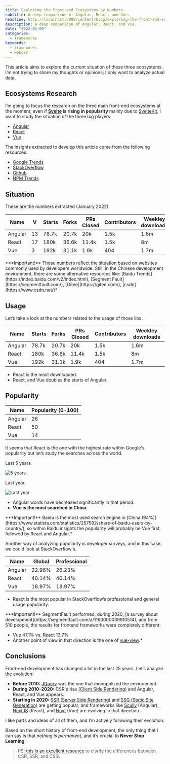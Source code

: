 ```yaml
---
title: Exploring the Front-end Ecosystems by Numbers
subtitle: A deep comparison of Angular, React, and Vue.
headline: http://localhost:3000/content/blog/exploring-the-front-end-ecosystems-by-numbers/main.png
description: A deep comparison of Angular, React, and Vue.
date: "2022-01-09"
categories:
  - frameworks
keywords:
  - frameworks
  - webdev
---
```


This article aims to explore the current situation of these three ecosystems. I’m not trying to share my thoughts or opinions; I only want to analyze actual data.

## Ecosystems Research

I’m going to focus the research on the three main front-end ecosystems at the moment; even if **[Svelte](https://svelte.dev/) is rising in popularity** mainly due to [SvelteKit](https://kit.svelte.dev/), I want to study the situation of the three big players:

- [Angular](https://angular.io/)
- [React](https://reactjs.org/)
- [Vue](https://vuejs.org/)

The insights extracted to develop this article come from the following resources:

- [Google Trends](https://trends.google.com/trends/explore?date=today%205-y&q=%2Fm%2F012l1vxv,%2Fg%2F11c6w0ddw9,%2Fg%2F11c0vmgx5d)
- [StackOverflow](https://insights.stackoverflow.com/survey/2021#most-popular-technologies-webframe-prof)
- [Github](https://github.com/)
- [NPM Trends](https://www.npmtrends.com/react-vs-vue-vs-@angular/core)

## Situation

These are the numbers extracted (January 2022).

| Name    | V   | Starts | Forks | PRs Closed | Contributors | Weekley downloads | Global | Professional | Popularity (0-100) |
| ------- | --- | ------ | ----- | ---------- | ------------ | ----------------- | ------ | ------------ | ------------------ |
| Angular | 13  | 78.7k  | 20.7k | 20k        | 1.5k         | 1.6m              | 22.96% | 26.23%       | 26                 |
| React   | 17  | 180k   | 36.6k | 11.4k      | 1.5k         | 8m                | 40.14% | 40.14%       | 50                 |
| Vue     | 3   | 192k   | 31.1k | 1.9k       | 404          | 1.7m              | 18.97% | 18.97%       | 14                 |

<div className="callout --error">
  ***Important!** Those numbers reflect the situation based on websites commonly
  used by developers worldwide. Still, in the Chinese development environment,
  there are some alternative resources like: [Baidu
  Trends](https://index.baidu.com/v2/index.html), [Segment
  Fault](https://segmentfault.com/), [Gitee](https://gitee.com/),
  [csdn](https://www.csdn.net/)*
</div>

## Usage

Let’s take a look at the numbers related to the usage of those libs.

| Name    | Starts | Forks | PRs Closed | Contributors | Weekley downloads |
| ------- | ------ | ----- | ---------- | ------------ | ----------------- |
| Angular | 78.7k  | 20.7k | 20k        | 1.5k         | 1.6m              |
| React   | 180k   | 36.6k | 11.4k      | 1.5k         | 8m                |
| Vue     | 192k   | 31.1k | 1.9k       | 404          | 1.7m              |

- React is the most downloaded.
- React, and Vue doubles the starts of Angular.

## Popularity

| Name    | Popularity (0-100) |
| ------- | ------------------ |
| Angular | 26                 |
| React   | 50                 |
| Vue     | 14                 |

It seems that React is the one with the highest rate within Google's popularity but let’s study the searches across the world.

Last 5 years.

![5 years](http://localhost:3000/content/blog/medium/5years.png)

Last year.

![Last year](http://localhost:3000/content/blog/medium/1year.png)

- Angular words have decreased significantly in that period.
- **Vue is the most searched in China.**

<div className="callout --info">
  ***Important!** Baidu is the most used search engine in [China
  (94%)](https://www.statista.com/statistics/257592/share-of-baidu-users-by-country/),
  so within Baidu insights the popularity will probably be Vue first, followed
  by React and Angular.*
</div>

Another way of analyzing popularity is developer surveys, and in this case, we could look at StackOverflow's.

| Name    | Global | Professional |
| ------- | ------ | ------------ |
| Angular | 22.96% | 26.23%       |
| React   | 40.14% | 40.14%       |
| Vue     | 18.97% | 18.97%       |

- React is the most popular in StackOverflow’s professional and general usage popularity.

<div className="callout --warn">
  ***Important!** SegmentFault performed, during 2020, [a survey about
  development](https://segmentfault.com/a/1190000039910514), and from 510
  people, the results for frontend frameworks were completely different:
</div>

- Vue 47.1% vs. React 13.7%
- Another point of view in that direction is the one of [vue-view](https://vue-view.com/why-vue-js-is-trending-in-china-how-popular-vue-is-there/).\*

## Conclusions

Front-end development has changed a lot in the last 25 years. Let’s analyze the evolution:

- **Before 2010:** [JQuery](https://jquery.com/) was the one that monopolized the environment.
- **During 2010–2020:** CSR's rise [(Client Side Rendering)](https://developer.mozilla.org/en-US/docs/Learn/Tools_and_testing/Client-side_JavaScript_frameworks/Introduction) and Angular, React, and Vue appears.
- **Starting in 2020:** [SSR (Server Side Rendering)](https://developer.mozilla.org/en-US/docs/Learn/Server-side) and [SSG (Static Site Generation)](https://www.netlify.com/blog/2020/04/14/what-is-a-static-site-generator-and-3-ways-to-find-the-best-one/) are getting popular, and frameworks like [Scully](https://scully.io/) (Angular), [NextJS](https://nextjs.org/) (React), and [Nuxt](https://nuxtjs.org/) (Vue) are evolving in that direction.

I like parts and ideas of all of them, and I’m actively following their evolution.

Based on the short history of front-end development, the only thing that I can say is that _nothing is permanent_, and it’s crucial to **Never Stop Learning**.

> PS: [this is an excellent resource](https://developers.google.com/web/updates/2019/02/rendering-on-the-web) to clarify the differences between CSR, SSR, and CSG.

